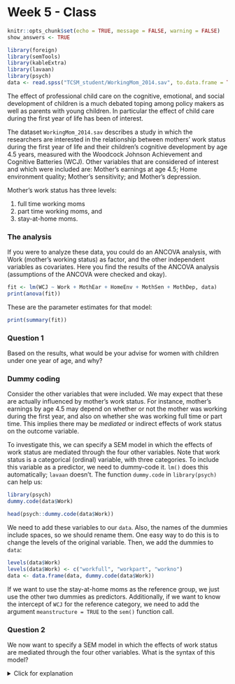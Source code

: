 # Week 5 - Class

```{r include=FALSE}
knitr::opts_chunk$set(echo = TRUE, message = FALSE, warning = FALSE)
show_answers <- TRUE
```
```{r echo = FALSE, warning=FALSE, message=FALSE}
library(foreign)
library(semTools)
library(kableExtra)
library(lavaan)
library(psych)
data <- read.spss("TCSM_student/WorkingMom_2014.sav", to.data.frame = TRUE)
```

The effect of professional child care on the cognitive, emotional, and social development of children is a much debated toping among policy makers as well as parents with young children. In particular the effect of child care during the first year of life has been of interest.

The dataset `WorkingMom_2014.sav` describes a study in which the researchers are interested in the relationship between mothers' work status during the first year of life and their children's cognitive development by age 4.5 years, measured with the Woodcock Johnson Achievement and Cognitive Batteries (WCJ). Other variables that are considered of interest and which were included are: Mother’s earnings at age 4.5; Home environment quality; Mother’s sensitivity; and Mother’s depression.

Mother's work status has three levels: 

1. full time working moms
2. part time working moms, and
3. stay-at-home moms.

### The analysis

If you were to analyze these data, you could do an ANCOVA analysis, with Work (mother's working status) as factor, and the other independent variables as covariates. Here you find the results of the ANCOVA analysis (assumptions of the ANCOVA were checked and okay). 

```{r echo = FALSE, echo = FALSE}
fit <- lm(WCJ ~ Work + MothEar + HomeEnv + MothSen + MothDep, data)
print(anova(fit))
```

These are the parameter estimates for that model:

```{r echo = FALSE, eval = TRUE}
print(summary(fit))
```


### Question 1

Based on the results, what would be your advise for women with children under one year of age, and why?

### Dummy coding

Consider the other variables that were included. We may expect that these are actually influenced by mother's work status. For instance, mother’s earnings by age 4.5 may depend on whether or not the mother was working during the first year, and also on whether she was working full time or part time. This implies there may be *mediated* or indirect effects of work status on the outcome variable. 

To investigate this, we can specify a SEM model in which the effects of work status are mediated through the four other variables. Note that work status is a categorical (ordinal) variable, with three categories. To include this variable as a predictor, we need to dummy-code it. `lm()` does this automatically; `lavaan` doesn't. The function `dummy.code` in `library(psych)` can help us:

```{r, eval = FALSE, message=FALSE}
library(psych)
dummy.code(data$Work)
```
```{r, echo = FALSE}
head(psych::dummy.code(data$Work))
```

We need to add these variables to our `data`. Also, the names of the dummies include spaces, so we should rename them. One easy way to do this is to change the levels of the original variable. Then, we add the dummies to `data`:

```{r}
levels(data$Work)
levels(data$Work) <- c("workfull", "workpart", "workno")
data <- data.frame(data, dummy.code(data$Work))
```

If we want to use the stay-at-home moms as the reference group, we just use the other two dummies as predictors. Additionally, if we want to know the intercept of `WCJ` for the reference category, we need to add the argument `meanstructure = TRUE` to the `sem()` function call.

### Question 2

We now want to specify a SEM model in which the effects of work status are mediated through the four other variables. What is the syntax of this model?

<!--Note: If two variables are purely independent in your model (i.e. they have no arrows drawn towards them), a covariance arrow between them needs to be drawn. Otherwise the model will be fit as if their covariance is 0. (Which is usually not the case, the dummy variables do covary.)-->


<details>
  <summary>Click for explanation</summary>
```{r}
model <- '
WCJ ~ MothEar + HomeEnv + MothSen + MothDep + workfull + workpart
MothEar ~ workfull + workpart
HomeEnv  ~ workfull + workpart
MothSen  ~ workfull + workpart
MothDep  ~ workfull + workpart 
'
```

\details

### Question 3

If you had no access to lavaan, what regression analyses could you run in order to piece together this mediated path model? What else would we need to do?

<details>
  <summary>Click for explanation</summary>
You would estimate these regression analyses:
```{r, eval = FALSE}
fit_y <- lm(WCJ ~ MothEar + HomeEnv + MothSen + MothDep + workfull + workpart, data)
fit_m1 <- lm(MothEar ~ workfull + workpart, data)
fit_m2 <- lm(HomeEnv  ~ workfull + workpart, data)
fit_m3 <- lm(MothSen  ~ workfull + workpart, data)
fit_m4 <- lm(MothDep  ~ workfull + workpart, data)
```

Additionally, we would have to multiply the effects of the dummies on the mediators, with the effects of the mediators on WCJ, in order to calculate the indirect effects.
\details


### Question 4

Add syntax to compute the indirect effects to your model from question 2, and run the analysis. Apply an appropriate solution to test whether the indirect effects are significant or not. Discuss the indirect effects of work status on the outcome variable. Taking the direct effects into account, can you explain the differences between the two dummy variables?

<details>
  <summary>Click for explanation</summary>
First, label all regressions, and add syntax for the indirect effects:

```{r}
model <- '
WCJ ~ ear * MothEar + env * HomeEnv + sen * MothSen + dep * MothDep + workfull + workpart
MothEar ~ earfull * workfull + earpart * workpart
HomeEnv  ~ envfull * workfull + envpart * workpart
MothSen  ~ senfull * workfull + senpart * workpart
MothDep  ~ depfull * workfull + deppart * workpart

i_earfull := ear * earfull
i_envfull := env * envfull
i_senfull := sen * senfull
i_depfull := dep * depfull

i_earpart := ear * earpart
i_envpart := env * envpart
i_senpart := sen * senpart
i_deppart := dep * deppart
'
```

Then, estimate the model. Specify bootstrapped SEs and 1000 bootstrap samples. Remember that, to get the intercepts of dependent variables for the reference category, we should specify `meanstructure = TRUE`:

```{r, message = FALSE, eval=FALSE}
library(lavaan)
fit <- sem(model, 
           data, 
           meanstructure = TRUE,
           se = "bootstrap", 
           bootstrap = 1000)
```
```{r, message = FALSE, echo=FALSE}
if(file.exists("boot_sem5class.RData")){
  fit <- readRDS("boot_sem5class.RData")
} else {
  library(lavaan)
fit <- sem(model, 
           data, 
           meanstructure = TRUE,
           se = "bootstrap", 
           bootstrap = 1000)
saveRDS(fit, file = "boot_sem5class.RData")
}
```

To obtain the 95% CIs for the indirect effects, we can use the following syntax. First, I obtain the `parameterestimates()` and put them in an object called `pars`. Then, I ask for only the **rows** that contain my defined parameters (`pars$op == ":="`), and only the columns `c("label", "est", "ci.upper", "ci.lower")`:

```{r, eval = FALSE}
pars <- parameterestimates(fit, boot.ci.type = "bca.simple")
pars[pars$op == ":=", c("label", "est", "ci.upper", "ci.lower")]
```
```{r, echo = FALSE}
pars <- parameterestimates(fit, boot.ci.type = "bca.simple")
print(pars[pars$op == ":=", c("label", "est", "ci.upper", "ci.lower")], row.names = FALSE)
```
\details


### Question 5

If we want to determine whether working or not is harmful for children’s cognitive development, what should we consider: the direct effects, the indirect effects, or the total effects, and why? 

### Question 6

Compare the effect of the dummy variables working full time and working part time in a regression model with all control variables, to the parameters in the lavaan model. Which parameter estimates from the regression correspond to your lavaan model, and why? 

<details>
  <summary>Click for explanation</summary>
First, run the requested regression:

```{r}
fit_reg <- lm(WCJ ~ workfull + workpart + MothEar + HomeEnv + MothSen + MothDep, data)
summary(fit_reg)
```

These coefficients are all identical to the direct effects on WCJ from your lavaan model.

Differences are that your lavaan model ADDITIONALLY estimates the effects of the dummies on the mediators, AND computes the indirect effects. The lavaan model also uses bootstrapped standard errors. As a result, some of the conclusions about significance may differ, and our confidence intervals for the parameters differ.
\details


### Question 7

What are your most important conclusions about the effect of working status on cognitive development? You can use your answers to the previous questions. But a model with many variables such as this one has many possible interesting options to look at. Just look around for any interesting results! 
